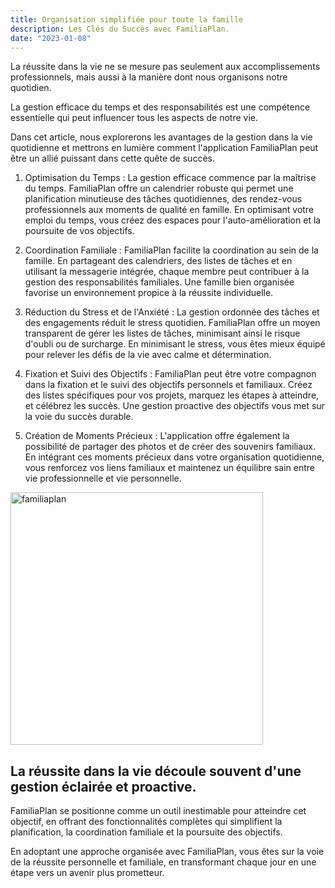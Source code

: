 ```yaml
---
title: Organisation simplifiée pour toute la famille
description: Les Clés du Succès avec FamiliaPlan.
date: "2023-01-08"
---
```


La réussite dans la vie ne se mesure pas seulement aux accomplissements professionnels, mais aussi à la manière dont nous organisons notre quotidien.

La gestion efficace du temps et des responsabilités est une compétence essentielle qui peut influencer tous les aspects de notre vie.

Dans cet article, nous explorerons les avantages de la gestion dans la vie quotidienne et mettrons en lumière comment l'application FamiliaPlan peut être un allié puissant dans cette quête de succès.

1. Optimisation du Temps :
   La gestion efficace commence par la maîtrise du temps. FamiliaPlan offre un calendrier robuste qui permet une planification minutieuse des tâches quotidiennes, des rendez-vous professionnels aux moments de qualité en famille. En optimisant votre emploi du temps, vous créez des espaces pour l'auto-amélioration et la poursuite de vos objectifs.

2. Coordination Familiale :
   FamiliaPlan facilite la coordination au sein de la famille. En partageant des calendriers, des listes de tâches et en utilisant la messagerie intégrée, chaque membre peut contribuer à la gestion des responsabilités familiales. Une famille bien organisée favorise un environnement propice à la réussite individuelle.

3. Réduction du Stress et de l'Anxiété :
   La gestion ordonnée des tâches et des engagements réduit le stress quotidien. FamiliaPlan offre un moyen transparent de gérer les listes de tâches, minimisant ainsi le risque d'oubli ou de surcharge. En minimisant le stress, vous êtes mieux équipé pour relever les défis de la vie avec calme et détermination.

4. Fixation et Suivi des Objectifs :
   FamiliaPlan peut être votre compagnon dans la fixation et le suivi des objectifs personnels et familiaux. Créez des listes spécifiques pour vos projets, marquez les étapes à atteindre, et célébrez les succès. Une gestion proactive des objectifs vous met sur la voie du succès durable.

5. Création de Moments Précieux :
   L'application offre également la possibilité de partager des photos et de créer des souvenirs familiaux. En intégrant ces moments précieux dans votre organisation quotidienne, vous renforcez vos liens familiaux et maintenez un équilibre sain entre vie professionnelle et vie personnelle.

<Image
  src="/FamiliaPlan-logo-mobile.png"
  width="404"
  height="404"
  alt="familiaplan"
/>

## La réussite dans la vie découle souvent d'une gestion éclairée et proactive.

FamiliaPlan se positionne comme un outil inestimable pour atteindre cet objectif, en offrant des fonctionnalités complètes qui simplifient la planification, la coordination familiale et la poursuite des objectifs.

En adoptant une approche organisée avec FamiliaPlan, vous êtes sur la voie de la réussite personnelle et familiale, en transformant chaque jour en une étape vers un avenir plus prometteur.
